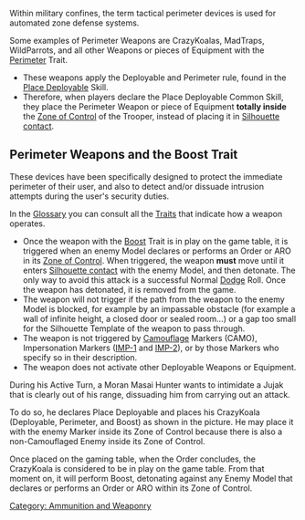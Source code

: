 {{section-ammo-and-weaponry}}


{{n4only}}
{{n4list}}
Within military confines, the term tactical perimeter devices is used for automated zone defense systems. 

Some examples of Perimeter Weapons are CrazyKoalas, MadTraps, WildParrots, and all other Weapons or pieces of Equipment with the [[Perimeter]] Trait.

{{skillbox |black| PERIMETER WEAPONS | }}
{{effects}}
* These weapons apply the Deployable and Perimeter rule, found  in the [[Place Deployable]] Skill. 
* Therefore, when players declare the Place Deployable Common Skill, they place the Perimeter Weapon or piece of Equipment '''totally inside''' the [[Zone of Control]] of the Trooper, instead of placing it in [[Silhouette contact]].


== Perimeter Weapons and the Boost Trait ==
These devices have been specifically designed to protect the immediate perimeter of their user, and also to detect and/or dissuade intrusion attempts during the user's security duties.

In the [[Glossary]] you can consult all the [[Traits]] that indicate how a weapon operates.

{{skillbox |black| BOOST | }}
{{effects}}
* Once the weapon with the [[Boost]] Trait is in play on the game table, it is triggered when an enemy Model declares or performs an Order or ARO in its [[Zone of Control]]. When triggered, the weapon '''must''' move until it enters [[Silhouette contact]] with the enemy Model, and then detonate. The only way to avoid this attack is a successful Normal [[Dodge]] Roll. Once the weapon has detonated, it is removed from the game.
* The weapon will not trigger if the path from the weapon to the enemy Model is blocked, for example by an impassable obstacle (for example a wall of infinite height, a closed door or sealed room...) or a gap too small for the Silhouette Template of the weapon to pass through.
* The weapon is not triggered by [[Camouflaged State|Camouflage]] Markers (CAMO), Impersonation Markers ([[IMP-1]] and [[IMP-2]]), or by those Markers who specify so in their description.
* The weapon does not activate other Deployable Weapons or Equipment.


{{greybox-start | Perimeter, Deployable, and Boost Example }}
{{image | name=eng-perimeter-1-1024.jpg | style=512border }}

During his Active Turn, a Moran Masai Hunter wants to intimidate a Jujak that is clearly out of his range, dissuading him from carrying out an attack.

To do so, he declares Place Deployable and places his CrazyKoala (Deployable, Perimeter, and Boost) as shown in the picture. He may place it with the enemy Marker inside its Zone of Control because there is also a non-Camouflaged Enemy inside its Zone of Control.

{{image | name=eng-perimeter-2-1024.jpg | style=512border }}

Once placed on the gaming table, when the Order concludes, the CrazyKoala is considered to be in play on the game table. From that moment on, it will perform Boost, detonating against any Enemy Model that declares or performs an Order or ARO within its Zone of Control.
{{greybox-end}}


{{n4end}}



{{section-ammo-and-weaponry}}



[[Category: Ammunition and Weaponry]]